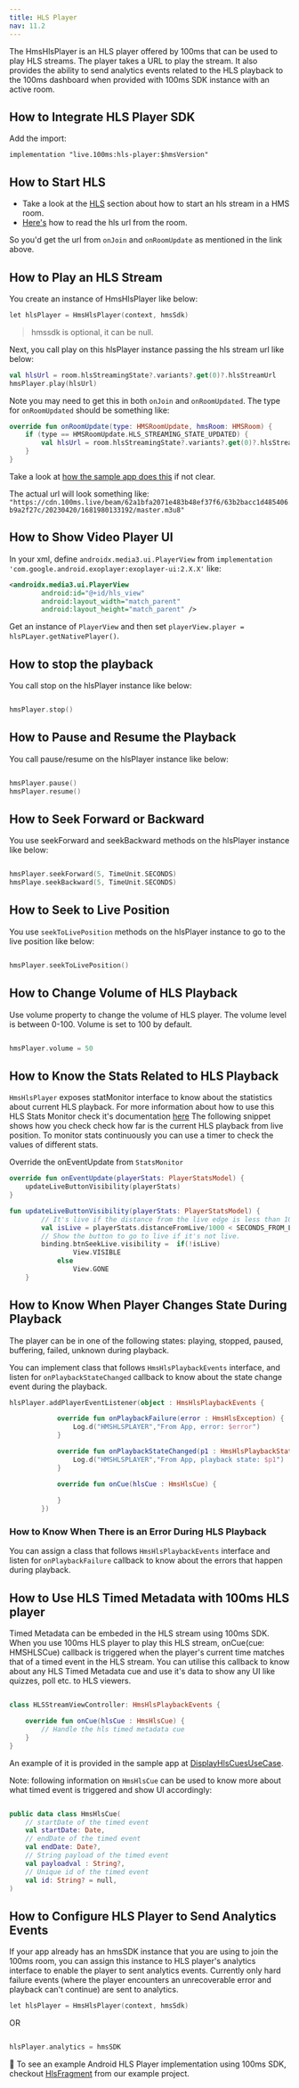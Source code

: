 ```yaml
---
title: HLS Player
nav: 11.2
---
```



The HmsHlsPlayer is an HLS player offered by 100ms that can be used to play HLS streams. The player takes a URL to play the stream. It also provides the ability to send analytics events related to the HLS playback to the 100ms dashboard when provided with 100ms SDK instance with an active room.

## How to Integrate HLS Player SDK

Add the import:
<AndroidSdkVersionShield />

`implementation "live.100ms:hls-player:$hmsVersion"`

## How to Start HLS
- Take a look at the [HLS](./hls/hls) section about how to start an hls stream in a HMS room.
- [Here's](./hls/hls#current-room-status) how to read the hls url from the room.

So you'd get the url from `onJoin` and `onRoomUpdate` as mentioned in the link above.

## How to Play an HLS Stream

You create an instance of HmsHlsPlayer like below:

```kotlin
let hlsPlayer = HmsHlsPlayer(context, hmsSdk)
```

> hmssdk is optional, it can be null.

Next, you call play on this hlsPlayer instance passing the hls stream url like below:

```kotlin
val hlsUrl = room.hlsStreamingState?.variants?.get(0)?.hlsStreamUrl
hmsPlayer.play(hlsUrl)
```
Note you may need to get this in both `onJoin` and `onRoomUpdated`. The type for `onRoomUpdated` should be something like:

```kotlin
override fun onRoomUpdate(type: HMSRoomUpdate, hmsRoom: HMSRoom) {
    if (type == HMSRoomUpdate.HLS_STREAMING_STATE_UPDATED) {
        val hlsUrl = room.hlsStreamingState?.variants?.get(0)?.hlsStreamUrl
    }
}
```

Take a look at [how the sample app does this](https://github.com/100mslive/100ms-android/blob/94b027efc89222d33db608fcd677b22f62a79784/app/src/main/java/live/hms/app2/ui/meeting/MeetingViewModel.kt#L604) if not clear.

The actual url will look something like:
`"https://cdn.100ms.live/beam/62a1bfa2071e483b48ef37f6/63b2bacc1d485406b9a2f27c/20230420/1681980133192/master.m3u8"`

## How to Show Video Player UI

In your xml, define `androidx.media3.ui.PlayerView` from `implementation 'com.google.android.exoplayer:exoplayer-ui:2.X.X'` like:
```xml
<androidx.media3.ui.PlayerView
        android:id="@+id/hls_view"
        android:layout_width="match_parent"
        android:layout_height="match_parent" />
```
Get an instance of `PlayerView` and then set `playerView.player = hlsPLayer.getNativePlayer()`.

## How to stop the playback

You call stop on the hlsPlayer instance like below:


```kotlin

hmsPlayer.stop()

```

## How to Pause and Resume the Playback

You call pause/resume on the hlsPlayer instance like below:


```kotlin

hmsPlayer.pause()
hmsPlayer.resume()

```

## How to Seek Forward or Backward

You use seekForward and seekBackward methods on the hlsPlayer instance like below:


```kotlin

hmsPlayer.seekForward(5, TimeUnit.SECONDS)
hmsPlaye.seekBackward(5, TimeUnit.SECONDS)

```

## How to Seek to Live Position

You use `seekToLivePosition` methods on the hlsPlayer instance to go to the live position like below:


```kotlin

hmsPlayer.seekToLivePosition()

```

## How to Change Volume of HLS Playback

Use volume property to change the volume of HLS player. The volume level is between 0-100. Volume is set to 100 by default.


```kotlin

hmsPlayer.volume = 50

```


## How to Know the Stats Related to HLS Playback

`HmsHlsPlayer` exposes statMonitor interface to know about the statistics about current HLS playback. For more information about how to use this HLS Stats Monitor check it's documentation [here](/android/v2/how--to-guides/measure-network-quality-and-performance/hls-stats) The following snippet shows how you check check how far is the current HLS playback from live position. To monitor stats continuously you can use a timer to check the values of different stats.

Override the onEventUpdate from `StatsMonitor`

```kotlin
override fun onEventUpdate(playerStats: PlayerStatsModel) {
    updateLiveButtonVisibility(playerStats)
}
```

```kotlin
fun updateLiveButtonVisibility(playerStats: PlayerStatsModel) {
        // It's live if the distance from the live edge is less than 10 seconds.
        val isLive = playerStats.distanceFromLive/1000 < SECONDS_FROM_LIVE
        // Show the button to go to live if it's not live.
        binding.btnSeekLive.visibility =  if(!isLive)
                View.VISIBLE
            else
                View.GONE
    }
```

## How to Know When Player Changes State During Playback

The player can be in one of the following states: playing, stopped, paused, buffering, failed, unknown during playback.

You can implement class that follows `HmsHlsPlaybackEvents` interface, and listen for `onPlaybackStateChanged` callback to know about the state change event during the playback.


```kotlin
hlsPlayer.addPlayerEventListener(object : HmsHlsPlaybackEvents {

            override fun onPlaybackFailure(error : HmsHlsException) {
                Log.d("HMSHLSPLAYER","From App, error: $error")
            }

            override fun onPlaybackStateChanged(p1 : HmsHlsPlaybackState){
                Log.d("HMSHLSPLAYER","From App, playback state: $p1")
            }

            override fun onCue(hlsCue : HmsHlsCue) {
                
            }
        })
```


### How to Know When There is an Error During HLS Playback

You can assign a class that follows `HmsHlsPlaybackEvents` interface and listen for `onPlaybackFailure` callback to know about the errors that happen during playback.


## How to Use HLS Timed Metadata with 100ms HLS player

Timed Metadata can be embeded in the HLS stream using 100ms SDK. When you use 100ms HLS player to play this HLS stream, onCue(cue: HMSHLSCue) callback is triggered when the player's current time matches that of a timed event in the HLS stream. You can utilise this callback to know about any HLS Timed Metadata cue and use it's data to show any UI like quizzes, poll etc. to HLS viewers.

```kotlin

class HLSStreamViewController: HmsHlsPlaybackEvents {

    override fun onCue(hlsCue : HmsHlsCue) {
        // Handle the hls timed metadata cue
    }
}

```

An example of it is provided in the sample app at [DisplayHlsCuesUseCase](https://github.com/100mslive/100ms-android/blob/469e7cd005e6762e02361d24eeaad945f3b7db8a/app/src/main/java/live/hms/app2/ui/meeting/activespeaker/DisplayHlsCuesUseCase.kt#L8).

Note: following information on `HmsHlsCue` can be used to know more about what timed event is triggered and show UI accordingly:

```kotlin

public data class HmsHlsCue(
    // startDate of the timed event
    val startDate: Date,
    // endDate of the timed event
    val endDate: Date?,
    // String payload of the timed event
    val payloadval : String?,
    // Unique id of the timed event
    val id: String? = null,
)

```

## How to Configure HLS Player to Send Analytics Events

If your app already has an hmsSDK instance that you are using to join the 100ms room, you can assign this instance to HLS player's analytics interface to enable the player to sent analytics events. Currently only hard failure events (where the player encounters an unrecoverable error and playback can't continue) are sent to analytics.

```kotlin
let hlsPlayer = HmsHlsPlayer(context, hmsSdk)
```

OR

```kotlin

hlsPlayer.analytics = hmsSDK

```


👀 To see an example Android HLS Player implementation using 100ms SDK, checkout [HlsFragment](https://github.com/100mslive/100ms-android/blob/469e7cd005e6762e02361d24eeaad945f3b7db8a/app/src/main/java/live/hms/app2/ui/meeting/activespeaker/HlsFragment.kt#L40) from our example project.
